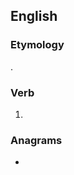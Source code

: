 ==English==

===Etymology===
{{suffix|constrain|est|lang=en}}.

===Verb===
{{head|en|verb form}}

# {{en-archaic second-person singular of|constrain|lang=en}}

===Anagrams===
* {{anagrams|en|a=aceinnorsstt|necrostatins|transections|transsection}}
